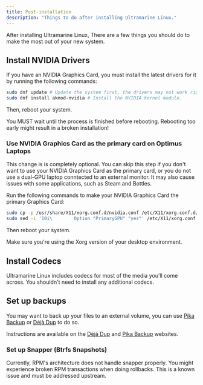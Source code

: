 ```yaml
---
title: Post-installation
description: "Things to do after installing Ultramarine Linux."
---
```



After installing Ultramarine Linux, There are a few things you should do to make the most out of your new system.

## Install NVIDIA Drivers

If you have an NVIDIA Graphics Card, you must install the latest drivers for it by running the following commands:

```bash
sudo dnf update # Update the system first, the drivers may not work right if you don't.
sudo dnf install akmod-nvidia # Install the NVIDIA kernel module.
```

Then, reboot your system.

<Alert type="warning">
  You MUST wait until the process is finished before rebooting. Rebooting too
  early might result in a broken installation!
</Alert>

### Use NVIDIA Graphics Card as the primary card on Optimus Laptops

<Alert type="info">
This change is is completely optional. You can skip this step if you don't want to use your NVIDIA Graphics Card as the primary card, or you do not use
a dual-GPU laptop conntected to an external monitor. It may also cause issues with some applications, such as Steam and Bottles.
</Alert>

Run the following commands to make your NVIDIA Graphics Card the primary Graphics Card:

```bash
sudo cp -p /usr/share/X11/xorg.conf.d/nvidia.conf /etc/X11/xorg.conf.d/nvidia.conf
sudo sed -i '10i\        Option "PrimaryGPU" "yes"' /etc/X11/xorg.conf.d/nvidia.conf # Add PrimaryGPU = yes to the 10th line of the file.
```

Then reboot your system.

Make sure you're using the Xorg version of your desktop environment.

## Install Codecs

Ultramarine Linux includes codecs for most of the media you'll come across. You shouldn't need to install any additional codecs.

## Set up backups

You may want to back up your files to an external volume, you can use [Pika Backup] or [Déjà Dup] to do so.

Instructions are available on the [Déjà Dup] and [Pika Backup] websites.

[Déjà Dup]: https://wiki.gnome.org/Apps/DejaDup
[Pika Backup]: https://apps.gnome.org/PikaBackup/

### Set up Snapper (Btrfs Snapshots)

Currently, RPM's architecture does not handle snapper properly. You might experience broken RPM transactions when doing rollbacks. This is a known issue and must be addressed upstream.
